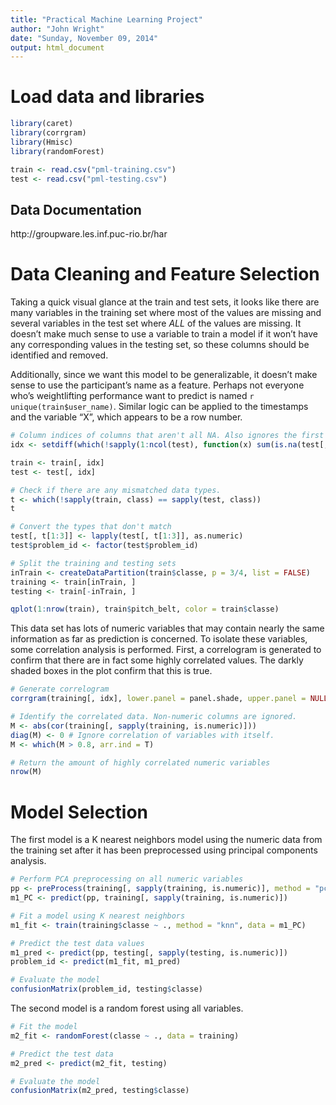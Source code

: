 ```yaml
---
title: "Practical Machine Learning Project"
author: "John Wright"
date: "Sunday, November 09, 2014"
output: html_document
---
```


# Load data and libraries
```r
library(caret)
library(corrgram)
library(Hmisc)
library(randomForest)

train <- read.csv("pml-training.csv")
test <- read.csv("pml-testing.csv")
```

## Data Documentation
http://groupware.les.inf.puc-rio.br/har

# Data Cleaning and Feature Selection
Taking a quick visual glance at the train and test sets, it looks like there are many variables in the training set where most of the values are missing and several variables in the test set where _ALL_ of the values are missing. It doesn't make much sense to use a variable to train a model if it won't have any corresponding values in the testing set, so these columns should be identified and removed.

Additionally, since we want this model to be generalizable, it doesn't make sense to use the participant's name as a feature. Perhaps not everyone who's weightlifting performance want to predict is named `r unique(train$user_name)`. Similar logic can be applied to the timestamps and the variable "X", which appears to be a row number.
```r
# Column indices of columns that aren't all NA. Also ignores the first 5 columns.
idx <- setdiff(which(!sapply(1:ncol(test), function(x) sum(is.na(test[, x])) == nrow(test))), 1:5)

train <- train[, idx]
test <- test[, idx]

# Check if there are any mismatched data types.
t <- which(!sapply(train, class) == sapply(test, class))
t

# Convert the types that don't match
test[, t[1:3]] <- lapply(test[, t[1:3]], as.numeric)
test$problem_id <- factor(test$problem_id)

# Split the training and testing sets
inTrain <- createDataPartition(train$classe, p = 3/4, list = FALSE)
training <- train[inTrain, ]
testing <- train[-inTrain, ]

qplot(1:nrow(train), train$pitch_belt, color = train$classe)
```

This data set has lots of numeric variables that may contain nearly the same information as far as prediction is concerned. To isolate these variables, some correlation analysis is performed. First, a correlogram is generated to confirm that there are in fact some highly correlated values. The darkly shaded boxes in the plot confirm that this is true.
```r
# Generate correlogram
corrgram(training[, idx], lower.panel = panel.shade, upper.panel = NULL, text.panel = panel.txt, main = "Correlogram of Numeric Variables")

# Identify the correlated data. Non-numeric columns are ignored.
M <- abs(cor(training[, sapply(training, is.numeric)]))
diag(M) <- 0 # Ignore correlation of variables with itself.
M <- which(M > 0.8, arr.ind = T)

# Return the amount of highly correlated numeric variables
nrow(M)
```

# Model Selection
The first model is a K nearest neighbors model using the numeric data from the training set after it has been preprocessed using principal components analysis.
```r
# Perform PCA preprocessing on all numeric variables
pp <- preProcess(training[, sapply(training, is.numeric)], method = "pca")
m1_PC <- predict(pp, training[, sapply(training, is.numeric)])

# Fit a model using K nearest neighbors
m1_fit <- train(training$classe ~ ., method = "knn", data = m1_PC)

# Predict the test data values
m1_pred <- predict(pp, testing[, sapply(testing, is.numeric)])
problem_id <- predict(m1_fit, m1_pred)

# Evaluate the model
confusionMatrix(problem_id, testing$classe)
```

The second model is a random forest using all variables.
```r
# Fit the model
m2_fit <- randomForest(classe ~ ., data = training)

# Predict the test data
m2_pred <- predict(m2_fit, testing)

# Evaluate the model
confusionMatrix(m2_pred, testing$classe)
```



